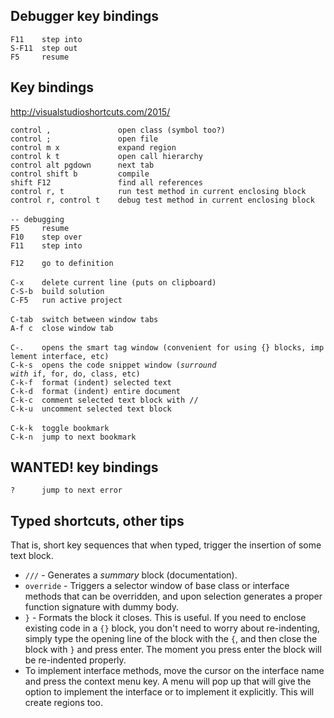 == Debugger key bindings ==

 F11    step into
 S-F11  step out
 F5     resume

== Key bindings ==

http://visualstudioshortcuts.com/2015/

 control ,               open class (symbol too?)
 control ;               open file
 control m x             expand region
 control k t             open call hierarchy
 control alt pgdown      next tab
 control shift b         compile
 shift F12               find all references
 control r, t            run test method in current enclosing block
 control r, control t    debug test method in current enclosing block
 
 -- debugging
 F5     resume
 F10    step over
 F11    step into

 F12    go to definition
 
 C-x    delete current line (puts on clipboard)
 C-S-b  build solution
 C-F5   run active project
 
 C-tab  switch between window tabs
 A-f c  close window tab
 
 C-.    opens the smart tag window (convenient for using {} blocks, implement interface, etc)
 C-k-s  opens the code snippet window (''surround with'' if, for, do, class, etc)
 C-k-f  format (indent) selected text
 C-k-d  format (indent) entire document
 C-k-c  comment selected text block with //
 C-k-u  uncomment selected text block
 
 C-k-k  toggle bookmark
 C-k-n  jump to next bookmark

== WANTED! key bindings ==

 ?      jump to next error

== Typed shortcuts, other tips ==

That is, short key sequences that when typed, trigger the insertion of some text block.

* <code>///</code> - Generates a ''summary'' block (documentation).
* <code>override</code> - Triggers a selector window of base class or interface methods that can be overridden, and upon selection generates a proper function signature with dummy body.
* <code>}</code> - Formats the block it closes. This is useful. If you need to enclose existing code in a <code>{}</code> block, you don't need to worry about re-indenting, simply type the opening line of the block with the <code>{</code>, and then close the block with <code>}</code> and press enter. The moment you press enter the block will be re-indented properly.
* To implement interface methods, move the cursor on the interface name and press the context menu key. A menu will pop up that will give the option to implement the interface or to implement it explicitly. This will create regions too.


